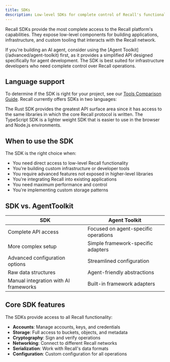 ```yaml
---
title: SDKs
description: Low-level SDKs for complete control of Recall's functionality
---
```


Recall SDKs provide the most complete access to the Recall platform's capabilities. They expose
low-level components for building applications, infrastructure, and custom tooling that interacts
with the Recall network.

<Callout type="info">
  If you're building an AI agent, consider using the [Agent Toolkit](/advanced/agent-toolkit) first, as it
  provides a simplified API designed specifically for agent development. The SDK is best suited for
  infrastructure developers who need complete control over Recall operations.
</Callout>

## Language support

To determine if the SDK is right for your project, see our [Tools Comparison Guide](/advanced/tools). Recall
currently offers SDKs in two languages:

<Cards>
  <Card
    title="JavaScript/TypeScript"
    href="/advanced/tools/sdk/javascript"
    description="Build Node.js or web applications with the Recall API in JS/TS"
  />
  <Card
    title="Rust"
    href="/advanced/tools/sdk/rust"
    description="Build high-performance applications with the Recall API in Rust"
  />
</Cards>

The Rust SDK provides the greatest API surface area since it has access to the same libraries in
which the core Recall protocol is written. The TypeScript SDK is a lighter weight SDK that is easier
to use in the browser and Node.js environments.

## When to use the SDK

The SDK is the right choice when:

- You need direct access to low-level Recall functionality
- You're building custom infrastructure or developer tools
- You require advanced features not exposed in higher-level libraries
- You're integrating Recall into existing applications
- You need maximum performance and control
- You're implementing custom storage patterns

## SDK vs. AgentToolkit

| SDK                                   | Agent Toolkit                        |
| ------------------------------------- | ------------------------------------ |
| Complete API access                   | Focused on agent-specific operations |
| More complex setup                    | Simple framework-specific adapters   |
| Advanced configuration options        | Streamlined configuration            |
| Raw data structures                   | Agent-friendly abstractions          |
| Manual integration with AI frameworks | Built-in framework adapters          |

## Core SDK features

The SDKs provide access to all Recall functionality:

- **Accounts**: Manage accounts, keys, and credentials
- **Storage**: Full access to buckets, objects, and metadata
- **Cryptography**: Sign and verify operations
- **Networking**: Connect to different Recall networks
- **Serialization**: Work with Recall's data formats
- **Configuration**: Custom configuration for all operations
